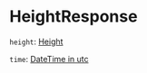 # HeightResponse

`height`: [Height]

`time`: [DateTime in utc]

[Height]: /types/height
[DateTime in utc]: /types/date_time